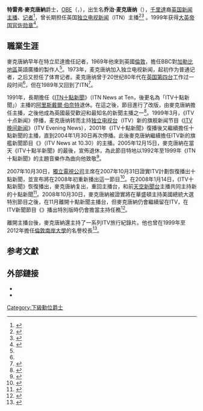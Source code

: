 {{NoteTA
|1=zh-cn:特立尼达;zh-hk:千里達;zh-tw:千里達
|2=zh-cn:多巴哥;zh-hk:多巴哥;zh-tw:托巴哥
|3=zh-cn:特立尼达和多巴哥;zh-hk:千里達及多巴哥;zh-tw:千里達及托巴哥
}}

{{Infobox person
| 姓名     = 特雷弗·麥克唐納爵士<br/>Sir Trevor McDonald
| 圖像     = 
| 圖像大小 = 
| 圖像說明 = 
| 出生日期 = {{birth date and age|1939|8|16}}
| 出生地點 = [[File:Flag_of_Trinidad_and_Tobago_(1889–1958).svg|25px]][[特立尼達和多巴哥历史|英属特立尼达和多巴哥]][[聖費爾南多|聖費爾南多]]
| 逝世日期 =
| 逝世地點 = 
| 國籍     = {{UK}}
| 籍貫     = <!--（僅限部分地區人士使用）-->
| 教育程度 = 
| 母校     = 
| 宗教信仰 = 
| 配偶     = {{marriage|約瑟芬·麥克唐納|1986|}}
| 兒女     = <!-- {{Children|姓名|出生年|逝世年}} -->
| 父母     = 
| 親屬     = 
}}

'''特雷弗·麥克唐納'''爵士，[[英帝國官佐勳章|OBE]]（{{lang-en|Sir '''Trevor McDonald'''}}，{{bd|1939年|8月16日|||McDonald, Sir Trevor}}），出生名'''乔治·麦克唐纳'''（{{lang-en|'''George McDonald'''}}），[[特立尼达岛|千里達]]裔[[英国|英国]][[新闻主播|新闻主播]]、[[记者|记者]]<ref>{{cite web|url=http://www.independent.co.uk/news/people/profiles/education-passed-failed-trevor-mcdonald-1148287.html|title=Education: Passed / failed: Trevor McDonald|publisher=[[独立报|The Independent]]|author=Jonathan Sale|accessdate=2016-02-03|date=1998-03-05|archive-date=2019-12-06|archive-url=https://web.archive.org/web/20191206165836/https://www.independent.co.uk/news/people/profiles/education-passed-failed-trevor-mcdonald-1148287.html|dead-url=no}}</ref>，曾长期担任英国[[独立电视新闻|独立电视新闻]]（ITN）主播<ref>{{cite news|first=|last=|coauthors=|title=Sir Trevor McDonald – Media Top 100 2003|work=[[卫报|The Guardian]]|page=|date=2003-07-07|accessdate=2016-02-03|quote=|url=http://guardian.co.uk/media/2003/jul/07/mediatop100200381|archive-date=2012-10-21|archive-url=https://web.archive.org/web/20121021031714/http://www.guardian.co.uk/media/2003/jul/07/mediatop100200381|dead-url=no}}</ref><ref>{{cite news|title=Sir Trevor reads final bulletin|publisher=[[BBC|BBC]]|date=2005-12-15|accessdate=2016-02-03|url=http://news.bbc.co.uk/1/hi/entertainment/4531122.stm|archive-date=2005-12-17|archive-url=https://web.archive.org/web/20051217134721/http://news.bbc.co.uk/1/hi/entertainment/4531122.stm|dead-url=no}}</ref> 。1999年获得[[大英帝国官佐勋章|大英帝国官佐勋章]]<ref name="051215OBE">{{cite news|title=Newsworthy career of Sir Trevor|publisher=[[BBC|BBC]]|date=2005-12-15|accessdate=2016-02-03|url=http://news.bbc.co.uk/2/hi/entertainment/4531230.stm|archive-date=2021-03-22|archive-url=https://web.archive.org/web/20210322125224/http://news.bbc.co.uk/2/hi/entertainment/4531230.stm|dead-url=no}}</ref>。

==職業生涯==
麥克唐納早年在特立尼達擔任記者，1969年他來到英國[[倫敦|倫敦]]，擔任BBC對[[加勒比地區|加勒比地區]]英語廣播的製作人<ref name="051215OBE"/>。1973年，麦克唐纳加入独立电视新闻，起初作为普通记者，之后又担任了体育记者。麦克唐纳曾于20世纪80年代在[[英国第四台|英国第四台]]工作过一段时间<ref name="051215OBE"/>，但在1989年又回到了ITN<ref>{{cite book|title=Who's Who|location=London|publisher=A. & C. Black|year=2009}}</ref>。

1991年，長期擔任《[[ITV十點新聞|ITN十點新聞]]》（ITN News at Ten，後更名為「ITV十點新聞」）主播的[[阿里斯戴爾·伯奈特|阿里斯戴爾·伯奈特]]退休。在這之後，節目進行了改版，由麥克唐納擔任主播，之後他成為英國最受歡迎和最知名的新聞主播之一<ref name="ATV News & Soap Zone">{{cite news|title=''News at Ten'': Forty Years Off and On |publisher=ATV News & Soap Zone |date=2007-10-25 |url=http://soapzone.co.uk/index.php?option=com_content&task=view&id=197&Itemid=66 |accessdate=2016-02-03 |archiveurl=https://web.archive.org/web/20071123152415/http://soapzone.co.uk/index.php?option=com_content&task=view&id=197&Itemid=66 |archivedate=2007-11-23 |deadurl=yes }}</ref>。1999年3月，《ITV十点新闻》停播，麦克唐纳转而主持[[独立电视台|独立电视台]]（ITV）新的旗舰新闻节目《[[ITV晚间新闻|ITV晚间新闻]]》（ITV Evening News），2001年《ITV十點新聞》復播後又繼續擔任十點新聞的主播，直到2004年1月30日再次停播。此後麥克唐納繼續擔任ITV新的旗艦新聞節目《{{le|ITV十點半新聞|}}》（ITV News at 10.30）的主播。2005年12月15日，麥克唐納在當天《ITV十點半新聞》的最後，宣佈退休，為此節目特地以1992年至1999年《ITN十點新聞》的主題音樂作為曲向他致敬<ref>{{YouTube|hcFLFpmc4Pg|ITV News at 10:30, Trevor McDonald's last bulletin (15 December 2005)}}</ref>。

2007年10月30日，[[獨立電視公司|獨立電視公司]]主席{{link-en|邁克爾·格雷德|Michael Grade}}在2007年10月31日證實ITV計劃恢復播出十點新聞，並宣布將在2008年初重新播出這一節目<ref>{{cite news|title=''News at Ten'' returns to ITV|publisher=[[ITV|ITV]]|date=2007-10-31|url=http://www.itv.com/news/articles/news-at-ten-returns-to-itv.html|accessdate=2016-02-03|archive-date=2008-03-07|archive-url=https://web.archive.org/web/20080307012610/http://www.itv.com/news/articles/news-at-ten-returns-to-itv.html|dead-url=no}}</ref>。在2008年1月14日，《ITV十點新聞》恢復播出，麥克唐納复出，重回主播台，和前[[天空新聞台|天空新聞台]]主播{{link-en|朱莉·艾特奇厄姆|Julie Etchingham}}共同主持新的十點新聞<ref>{{cite news|url=http://news.bbc.co.uk/1/hi/uk_politics/7183941.stm|title=Martha Kearney's week|publisher=[[BBC|BBC]]|author=Martha Kearney|accessdate=2016-02-03|date=2008-01-13|archive-date=2008-01-15|archive-url=https://web.archive.org/web/20080115143404/http://news.bbc.co.uk/1/hi/uk_politics/7183941.stm|dead-url=no}}</ref>。2008年10月30日，麥克唐納被證實將在華盛頓主持美國總統大選特別節目之後，在11月離開十點新聞主播台，但麥克唐納仍會繼續留在ITV，在ITV新聞節目《{{link-en|今夜 (ITV)|Tonight (TV series)|今夜}}》播出特別版時仍會擔當主持任務<ref>{{cite news|title=Sir Trevor McDonald to leave News at Ten next month|publisher=[[卫报|The Guardian]]|date=2008-10-30|url=http://www.guardian.co.uk/media/2008/oct/30/tvnews-itv|accessdate=2016-02-03|author=Tara Conlan|archive-date=2012-07-20|archive-url=https://web.archive.org/web/20120720001859/http://www.guardian.co.uk/media/2008/oct/30/tvnews-itv|dead-url=no}}</ref>。

離開主播台後，麥克唐納還主持了一系列ITV旅行紀錄片。他也曾在1999年至2012年擔任[[倫敦南岸大學|倫敦南岸大學]]的名譽校長<ref>{{cite news|title=Timeline|url=https://www.lsbu.ac.uk/about-us/history/timeline|publisher=[[倫敦南岸大學|LSBU]]|accessdate=2016-02-03|archiveurl=https://web.archive.org/web/20160408214936/http://www.lsbu.ac.uk/about-us/history/timeline|archivedate=2016-04-08|deadurl=yes}}</ref>。

==参考文獻==
{{reflist|2}} 

==外部鏈接==
*{{IMDb name|name=特雷弗·麦克唐纳|id=0568039}}
*{{Screenonline name|id=534397|name=特雷弗·麦克唐纳}}
{{英國電影學院獎終身成就獎}}

{{DEFAULTSORT:McDonald, Sir Trevor}}
[[Category:下級勳位爵士|Category:下級勳位爵士]]